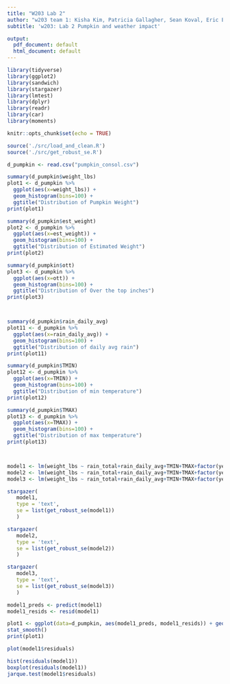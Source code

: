 ```yaml
---
title: "W203 Lab 2"
author: "w203 team 1: Kisha Kim, Patricia Gallagher, Sean Koval, Eric Ellestad"
subtitle: 'w203: Lab 2 Pumpkin and weather impact'

output:
  pdf_document: default
  html_document: default
---
```


```r
library(tidyverse)
library(ggplot2) 
library(sandwich)
library(stargazer)
library(lmtest)
library(dplyr)
library(readr)
library(car)
library(moments)
```

```r
knitr::opts_chunk$set(echo = TRUE)
```

```r
source('./src/load_and_clean.R')
source('./src/get_robust_se.R')
```

```r
d_pumpkin <- read.csv("pumpkin_consol.csv")
```

```r
summary(d_pumpkin$weight_lbs)
plot1 <- d_pumpkin %>%
  ggplot(aes(x=weight_lbs)) + 
  geom_histogram(bins=100) + 
  ggtitle("Distribution of Pumpkin Weight")
print(plot1)

summary(d_pumpkin$est_weight)
plot2 <- d_pumpkin %>%
  ggplot(aes(x=est_weight)) + 
  geom_histogram(bins=100) + 
  ggtitle("Distribution of Estimated Weight")
print(plot2)

summary(d_pumpkin$ott)
plot3 <- d_pumpkin %>%
  ggplot(aes(x=ott)) + 
  geom_histogram(bins=100) + 
  ggtitle("Distribution of Over the top inches")
print(plot3)




```
```r
summary(d_pumpkin$rain_daily_avg)
plot11 <- d_pumpkin %>%
  ggplot(aes(x=rain_daily_avg)) + 
  geom_histogram(bins=100) + 
  ggtitle("Distribution of daily avg rain")
print(plot11)

summary(d_pumpkin$TMIN)
plot12 <- d_pumpkin %>%
  ggplot(aes(x=TMIN)) + 
  geom_histogram(bins=100) + 
  ggtitle("Distribution of min temperature")
print(plot12)

summary(d_pumpkin$TMAX)
plot13 <- d_pumpkin %>%
  ggplot(aes(x=TMAX)) + 
  geom_histogram(bins=100) + 
  ggtitle("Distribution of max temperature")
print(plot13)




```


```r
model1 <- lm(weight_lbs ~ rain_total+rain_daily_avg+TMIN+TMAX+factor(year) , data=d_pumpkin)
model2 <- lm(weight_lbs ~ rain_total+rain_daily_avg+TMIN+TMAX+factor(year)+rain_daily_stdev , data=d_pumpkin)
model3 <- lm(weight_lbs ~ rain_total+rain_daily_avg+TMIN+TMAX+factor(year) +rain_daily_stdev +est_weight, data=d_pumpkin)

stargazer(
   model1, 
   type = 'text', 
   se = list(get_robust_se(model1))
   )

stargazer(
   model2, 
   type = 'text', 
   se = list(get_robust_se(model2))
   )

stargazer(
   model3, 
   type = 'text', 
   se = list(get_robust_se(model3))
   )


```



```r
model1_preds <- predict(model1)
model1_resids <- resid(model1)

plot1 <- ggplot(data=d_pumpkin, aes(model1_preds, model1_resids)) + geom_point() +
stat_smooth()
print(plot1)
```

> 

```r
plot(model1$residuals)

hist(residuals(model1))
boxplot(residuals(model1)) 
jarque.test(model1$residuals)
```